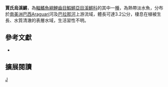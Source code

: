 {{Speciesbox 
| taxon = Melanorivulus giarettai
| status = NE
| status_system = IUCN3.1
| authority =  [[Costa|Costa]], 2008
| synonyms = *''Rivulus giarettai ,Costa, 2008 ''
}}
'''賈氏烏溪鱂'''，為[[輻鰭魚綱|輻鰭魚綱]][[鯉齒目|鯉齒目]][[鰕鱂亞目|鰕鱂亞目]][[溪鱂科|溪鱂科]]的其中一[[種|種]]，為熱帶淡水魚，分布於[[南美洲|南美洲]][[巴西|巴西]]Araguari河及[[巴拉那河|巴拉那河]]上游流域，體長可達3.2公分，棲息在植被生長、水質清澈的表層水域，生活習性不明。
== 參考文獻 ==
*{{FishBase_species|genus=Melanorivulus|species=giarettai|year=2014|month=9}}

== 擴展閱讀 ==
{{refbegin}}
{{wikispecies-inline|Melanorivulus giarettai|賈氏烏溪鱂}}
{{refend}}
{{Taxonbar|from=Q5529392}}

[[Category:烏溪鱂屬|J]]


{{魚類小作品}}